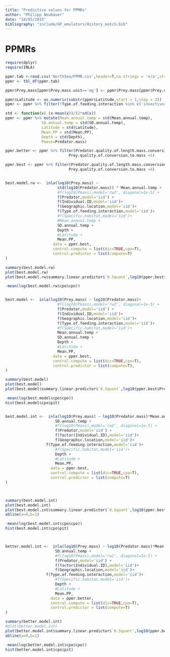 ```yaml
---
title: "Predictive values for PPMRs"
author: "Philipp Neubauer"
date: "18/05/2015"
bibliography: "include/GP_emulators/History_match.bib"
---
```


PPMRs
====================================

```r
require(dplyr)
require(INLA)

ppmr.tab <-read.csv('NorthSea/PPMR.csv',header=T,na.strings = 'n/a',stringsAsFactors = F)
ppmr <- tbl_df(ppmr.tab)

ppmr$Prey.mass[ppmr$Prey.mass.unit=='mg'] <- ppmr$Prey.mass[ppmr$Prey.mass.unit=='mg'] /1000

ppmr$Latitude <- as.numeric(substr(ppmr$Latitude,start = 1,stop = 2))
ppmr <- ppmr %>% filter(!Type.of.feeding.interaction %in% c('insectivorous','predacious/piscivorous'))

std <- function(x) (x-mean(x))/(2*sd(x))
ppmr <- ppmr %>% mutate(Mean.annual.temp = std(Mean.annual.temp),
                SD.annual.temp = std(SD.annual.temp),
                Latitude = std(Latitude),
                Mean.PP = std(Mean.PP),
                Depth = std(Depth),
                Pmass=Predator.mass)

ppmr.better <- ppmr %>% filter(Predator.quality.of.length.mass.conversion <5,
                            Prey.quality.of.conversion.to.mass <5)

ppmr.best <- ppmr %>% filter(Predator.quality.of.length.mass.conversion <4,
                            Prey.quality.of.conversion.to.mass <4)


best.model.rw <-  inla(log10(Prey.mass) ~ 
                       std(log10(Predator.mass)) * Mean.annual.temp +
                       #f(log10(Pmass),model='rw2', diagonal=1e-5) + 
                       f(Predator,model='iid') + 
                       f(Individual.ID,model='iid')+
                       f(Geographic.location,model='iid')+
                       f(Type.of.feeding.interaction,model='iid')+
                       #f(Specific.habitat,model='iid')+
                       #Mean.annual.temp +
                       SD.annual.temp +
                       Depth +
                       #Latitude + 
                       Mean.PP,
                     data = ppmr.best,
                     control.compute = list(dic=TRUE,cpo=T),
                     control.predictor = list(compute=T)
)

summary(best.model.rw)
plot(best.model.rw)
plot(best.model.rw$summary.linear.predictor$`0.5quant`,log10(ppmr.best$Prey.mass))

-mean(log(best.model.rw$cpo$cpo))


best.model <-  inla(log10(Prey.mass) ~ log10(Predator.mass)+
                       #f(log10(Pmass),model='rw2', diagonal=1e-5) + 
                       f(Predator,model='iid') + 
                       f(Individual.ID,model='iid')+
                       f(Geographic.location,model='iid')+
                       f(Type.of.feeding.interaction,model='iid')+
                       #f(Specific.habitat,model='iid')+
                       Mean.annual.temp +
                       SD.annual.temp +
                       Depth +
                       #Latitude + 
                       Mean.PP,
                     data = ppmr.best,
                     control.compute = list(dic=TRUE,cpo=T),
                     control.predictor = list(compute=T),
)

summary(best.model)
plot(best.model)
plot(best.model$summary.linear.predictor$`0.5quant`,log10(ppmr.best$Prey.mass))

-mean(log(best.model$cpo$cpo))
hist(best.model$cpo$pit)


best.model.int <-  inla(log10(Prey.mass) ~ log10(Predator.mass)*Mean.annual.temp+
                      SD.annual.temp +
                      #f(log10(Pmass),model='rw2', diagonal=1e-5) + 
                      f(Predator,model='iid') + 
                      f(factor(Individual.ID),model='iid')+
                      f(Geographic.location,model='iid')+
                  f(Type.of.feeding.interaction,model='iid')+
                      #f(Specific.habitat,model='iid')+
                      Depth +
                      #Latitude + 
                      Mean.PP,
                    data = ppmr.best,
                    control.compute = list(dic=TRUE,cpo=T),
                    control.predictor = list(compute=T)
)



summary(best.model.int)
plot(best.model.int)
plot(best.model.int$summary.linear.predictor$`0.5quant`,log10(ppmr.best$Prey.mass))
abline(a=0,b=1)

-mean(log(best.model.int$cpo$cpo))
hist(best.model.int$cpo$pit)



better.model.int <-  inla(log10(Prey.mass) ~ log10(Predator.mass)*Mean.annual.temp+
                      SD.annual.temp +
                      #f(log10(Pmass),model='rw2', diagonal=1e-5) + 
                      f(Predator,model='iid') + 
                      f(factor(Individual.ID),model='iid')+
                      f(Geographic.location,model='iid')+
                  f(Type.of.feeding.interaction,model='iid')+
                      #f(Specific.habitat,model='iid')+
                      Depth +
                      #Latitude + 
                      Mean.PP,
                    data = ppmr.better,
                    control.compute = list(dic=TRUE,cpo=T),
                    control.predictor = list(compute=T)
)

summary(better.model.int)
#plot(better.model.int)
plot(better.model.int$summary.linear.predictor$`0.5quant`,log10(ppmr.better$Prey.mass))
abline(a=0,b=1)

-mean(log(better.model.int$cpo$cpo))
hist(better.model.int$cpo$pit)

```

